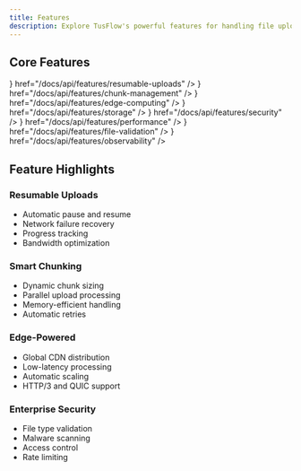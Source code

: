 ```yaml
---
title: Features
description: Explore TusFlow's powerful features for handling file uploads at scale
---
```



## Core Features

<Cards>
  <Card
    title="Resumable Uploads"
    description="Pause, resume and automatically recover uploads with zero data loss"
    icon={<Upload className="w-6 h-6" />}
    href="/docs/api/features/resumable-uploads"
  />
  <Card
    title="Chunk Management"
    description="Smart file chunking with parallel uploads and automatic optimization"
    icon={<FileCheck className="w-6 h-6" />}
    href="/docs/api/features/chunk-management"
  />
  <Card
    title="Edge Computing"
    description="Global edge network powered by Cloudflare Workers"
    icon={<Zap className="w-6 h-6" />}
    href="/docs/api/features/edge-computing"
  />
  <Card
    title="Storage Integration"
    description="Direct integration with S3-compatible storage services"
    icon={<Database className="w-6 h-6" />}
    href="/docs/api/features/storage"
  />
  <Card
    title="Security"
    description="Enterprise-grade security with file validation and access control"
    icon={<Shield className="w-6 h-6" />}
    href="/docs/api/features/security"
  />
  <Card
    title="Performance"
    description="Optimized for speed with caching and parallel processing"
    icon={<Server className="w-6 h-6" />}
    href="/docs/api/features/performance"
  />
  <Card
    title="File Validation"
    description="Comprehensive file validation with size limits, type checking and malware scanning"
    icon={<FileCheck className="w-6 h-6" />}
    href="/docs/api/features/file-validation"
  />
  <Card
    title="Observability"
    description="Monitor API health and performance with built-in observability features"
    icon={<Gauge className="w-6 h-6" />}
    href="/docs/api/features/observability"
  />
</Cards>

## Feature Highlights

### Resumable Uploads
- Automatic pause and resume
- Network failure recovery
- Progress tracking
- Bandwidth optimization

### Smart Chunking
- Dynamic chunk sizing
- Parallel upload processing
- Memory-efficient handling
- Automatic retries

### Edge-Powered
- Global CDN distribution
- Low-latency processing
- Automatic scaling
- HTTP/3 and QUIC support

### Enterprise Security
- File type validation
- Malware scanning
- Access control
- Rate limiting
